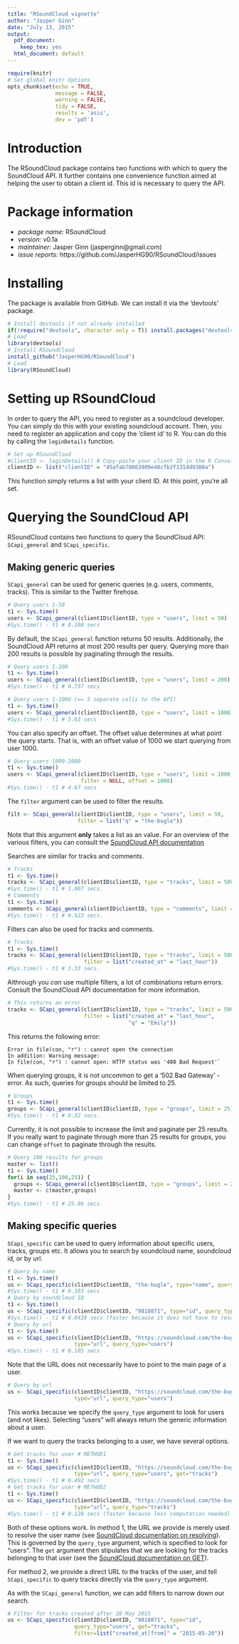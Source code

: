 ```yaml
---
title: "RSoundCloud vignette"
author: "Jasper Ginn"
date: "July 13, 2015"
output:
  pdf_document:
    keep_tex: yes
  html_document: default
---
```


```r
require(knitr)
# Set global knitr Options
opts_chunk$set(echo = TRUE, 
               message = FALSE, 
               warning = FALSE, 
               tidy = FALSE, 
               results = 'asis', 
               dev = 'pdf')
```

# Introduction

The RSoundCloud package contains two functions with which to query the SoundCloud API. It further contains one convenience function aimed at helping the user to obtain a client id. This id is necessary to query the API.

# Package information

  - *package name:* RSoundCloud
  - *version:* v0.1a
  - *maintainer:* Jasper Ginn (jasperginn@gmail.com)
  - *issue reports:* https://github.com/JasperHG90/RSoundCloud/issues

# Installing

The package is available from GitHub. We can install it via the 'devtools' package.

```r
# Install devtools if not already installed
if(!require("devtools", character.only = T)) install.packages("devtools")
# Load
library(devtools)
# Install RSoundCloud
install_github("JasperHG90/RSoundCloud")
# Load
library(RSoundCloud)
```

# Setting up RSoundCloud

In order to query the API, you need to register as a soundcloud developer. You can simply do this with your existing soundcloud account. Then, you need to register an application and copy the 'client id' to R. You can do this by calling the `loginDetails` function.

```r
# Set up RSoundCloud
#clientID <- loginDetails() # Copy-paste your client ID in the R Console below
clientID <- list("clientID" = "45afab70863909e48cfb2f1314d9380a")
```

This function simply returns a list with your client ID. At this point, you're all set.

# Querying the SoundCloud API

RSoundCloud contains two functions to query the SoundCloud API: `SCapi_general` and `SCapi_specific`.

## Making generic queries

`SCapi_general` can be used for generic queries (e.g. users, comments, tracks). This is similar to the Twitter firehose. 

```r
# Query users 1-50
t1 <- Sys.time()
users <- SCapi_general(clientID$clientID, type = "users", limit = 50)
#Sys.time() - t1 # 0.108 secs
```

By default, the `SCapi_general` function returns 50 results. Additionally, the SoundCloud API returns at most 200 results per query. Querying more than 200 results is possible by paginating through the results.

```r
# Query users 1-200
t1 <- Sys.time()
users <- SCapi_general(clientID$clientID, type = "users", limit = 200)
#Sys.time() - t1 # 0.737 secs

# Query users 1-1000 (== 5 separate calls to the API)
t1 <- Sys.time()
users <- SCapi_general(clientID$clientID, type = "users", limit = 1000)
#Sys.time() - t1 # 5.63 secs
```

You can also specify an offset. The offset value determines at what point the query starts. That is, with an offset value of 1000 we start querying from user 1000.

```r
# Query users 1000-2000
t1 <- Sys.time()
users <- SCapi_general(clientID$clientID, type = "users", limit = 1000, 
                       filter = NULL, offset = 1000)
#Sys.time() - t1 # 4.67 secs
```

The `filter` argument can be used to filter the results. 

```r
filt <- SCapi_general(clientID$clientID, type = "users", limit = 50, 
                      filter = list("q" = "the-bugle"))
```

Note that this argument **only** takes a list as an value. For an overview of the various filters, you can consult the [SoundCloud API documentation](http://bit.ly/1RQcAzm)

Searches are similar for tracks and comments. 

```r
# Tracks
t1 <- Sys.time()
tracks <- SCapi_general(clientID$clientID, type = "tracks", limit = 500)
#Sys.time() - t1 # 1.007 secs.
# Comments
t1 <- Sys.time()
comments <- SCapi_general(clientID$clientID, type = "comments", limit = 500)
#Sys.time() - t1 # 0.923 secs.
```

Filters can also be used for tracks and comments.

```r
# Tracks
t1 <- Sys.time()
tracks <- SCapi_general(clientID$clientID, type = "tracks", limit = 500, 
                        filter = list("created_at" = "last_hour"))
#Sys.time() - t1 # 3.33 secs.
```

Althrough you *can* use multiple filters, a lot of combinations return errors. Consult the SoundCloud API documentation for more information.

```r
# This returns an error
tracks <- SCapi_general(clientID$clientID, type = "tracks", limit = 500, 
                        filter = list("created_at" = "last_hour",
                                      "q" = "Emily"))
```

This returns the following error:

```
Error in file(con, "r") : cannot open the connection
In addition: Warning message:
In file(con, "r") : cannot open: HTTP status was '400 Bad Request'`
```

When querying groups, it is not uncommon to get a '502 Bad Gateway' - error. As such, queries for groups should be limited to 25. 

```r
# Groups
t1 <- Sys.time()
groups <- SCapi_general(clientID$clientID, type = "groups", limit = 25)
#Sys.time() - t1 # 8.32 secs.
```

Currently, it is not possible to increase the limit and paginate per 25 results. If you really want to paginate through more than 25 results for groups, you can change `offset` to paginate through the results.

```r
# Query 100 results for groups
master <- list()
t1 <- Sys.time()
for(i in seq(25,100,25)) {
  groups <- SCapi_general(clientID$clientID, type = "groups", limit = 25, offset = i)
  master <- c(master,groups)
}
#Sys.time() - t1 # 25.86 secs.
```

## Making specific queries

`SCapi_specific` can be used to query information about specific users, tracks, groups etc. It allows you to search by soundcloud name, soundcloud id, or by url.

```r
# Query by name
t1 <- Sys.time()
us <- SCapi_specific(clientID$clientID, "the-bugle", type="name", query_type="users")
#Sys.time() - t1 # 0.103 secs
# Query by soundcloud ID
t1 <- Sys.time()
us <- SCapi_specific(clientID$clientID, "9818871", type="id", query_type="users")
#Sys.time() - t1 # 0.0439 secs (faster because it does not have to resolve a url)
# Query by url
t1 <- Sys.time()
us <- SCapi_specific(clientID$clientID, "https://soundcloud.com/the-bugle", 
                     type="url", query_type="users")
#Sys.time() - t1 # 0.105 secs
```

Note that the URL does not necessarily have to point to the main page of a user. 

```r
# Query by url
us <- SCapi_specific(clientID$clientID, "https://soundcloud.com/the-bugle/likes", 
                     type="url", query_type="users")
```

This works because we specify the `query_type` argument to look for users (and not likes). Selecting "users" will always return the generic information about a user. 

If we want to query the tracks belonging to a user, we have several options.

```r
# Get tracks for user # METHOD1
t1 <- Sys.time()
us <- SCapi_specific(clientID$clientID, "https://soundcloud.com/the-bugle/likes", 
                     type="url", query_type="users", get="tracks")
#Sys.time() - t1 # 0.492 secs
# Get tracks for user # METHOD2
t1 <- Sys.time()
us <- SCapi_specific(clientID$clientID, "https://soundcloud.com/the-bugle/tracks", 
                     type="url", query_type="tracks")
#Sys.time() - t1 # 0.128 secs (faster because less computation needed)
```

Both of these options work. In method 1, the URL we provide is merely used to resolve the user name (see [SoundCloud documentation on resolving](https://developers.soundcloud.com/docs/api/reference#resolve)). This is governed by the `query_type` argument, which is specified to look for "users". The `get` argument then stipulates that we are looking for the tracks belonging to that user (see the [SoundCloud documentation on GET](https://developers.soundcloud.com/docs/api/reference#users)). 

For method 2, we provide a direct URL to the tracks of the user, and tell `SCapi_specific` to query tracks directly via the `query_type` argument.

As with the `SCapi_general` function, we can add filters to narrow down our search.

```r
# Filter for tracks created after 20 May 2015
us <- SCapi_specific(clientID$clientID, "9818871", type="id", 
                     query_type="users", get="tracks", 
                     filter=list("created_at[from]" = "2015-05-20"))
```
